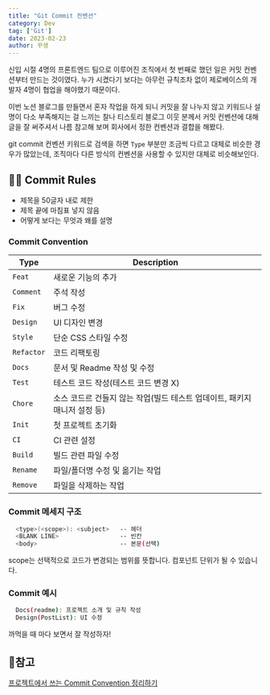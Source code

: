 ```yaml
---
title: "Git Commit 컨벤션"
category: Dev
tag: ['Git']
date: 2023-02-23
author: 꾸생
---
```


신입 시절 4명의 프론트엔드 팀으로 이루어진 조직에서 첫 번째로 했던 일은 커밋 컨벤션부터 만드는 것이였다. 누가 시켰다기 보다는 아무런 규칙조차 없이 제로베이스의 개발자 4명이 협업을 해야했기 때문이다.

이번 노션 블로그를 만들면서 혼자 작업을 하게 되니 커밋을 잘 나누지 않고 키워드나 설명이 다소 부족해지는 걸 느끼는 찰나 티스토리 블로그 이웃 분께서 커밋 컨벤션에 대해 글을 잘 써주셔서 나름 참고해 보며 회사에서 정한 컨벤션과 결합을 해봤다.

git commit 컨벤션 키워드로 검색을 하면 `Type` 부분만 조금씩 다르고 대체로 비슷한 경우가 많았는데, 조직마다 다른 방식의 컨벤션을 사용할 수 있지만 대체로 비슷해보인다.

## 🧑‍⚖️ Commit Rules

  - 제목을 50글자 내로 제한
  - 제목 끝에 마침표 넣지 않음
  - 어떻게 보다는 무엇과 왜를 설명

### Commit Convention

| Type | Description |
| --- | --- |
| `Feat` | 새로운 기능의 추가 |
| `Comment` | 주석 작성 |
| `Fix` | 버그 수정 |
| `Design` | UI 디자인 변경 |
| `Style` | 단순 CSS 스타일 수정 |
| `Refactor` | 코드 리팩토링 |
| `Docs` | 문서 및 Readme 작성 및 수정 |
| `Test` | 테스트 코드 작성(테스트 코드 변경 X) |
| `Chore` | 소스 코드르 건들지 않는 작업(빌드 테스트 업데이트, 패키지 매니저 설정 등) |
| `Init` | 첫 프로젝트 초기화 |
| `CI` | CI 관련 설정 |
| `Build` | 빌드 관련 파일 수정 |
| `Rename` | 파일/폴더명 수정 및 옮기는 작업 |
| `Remove` | 파일을 삭제하는 작업 |

### Commit 메세지 구조

```bash
  <type>(<scope>): <subject>   -- 헤더
  <BLANK LINE>                 -- 빈칸
  <body>                       -- 본문(선택)
```

scope는 선택적으로 코드가 변경되는 범위를 뜻합니다. 컴포넌트 단위가 될 수 있습니다.

### Commit 예시

```bash
  Docs(readme): 프로젝트 소개 및 규칙 작성
  Design(PostList): UI 수정
```

까먹을 때 마다 보면서 잘 작성하자!

## 📌참고
[프로젝트에서 쓰는 Commit Convention 정리하기](https://jaypedia.tistory.com/374)
